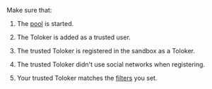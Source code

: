 <Cut title="Why don't I see my task in the Sandbox?">

Make sure that:

1. The [pool](https://toloka.ai/en/docs/glossary#pool) is started.

1. The Toloker is added as a trusted user.

1. The trusted Toloker is registered in the sandbox as a Toloker.

1. The trusted Toloker didn't use social networks when registering.

1. Your trusted Toloker matches the [filters](https://toloka.ai/en/docs/glossary#filters) you set.

</Cut>